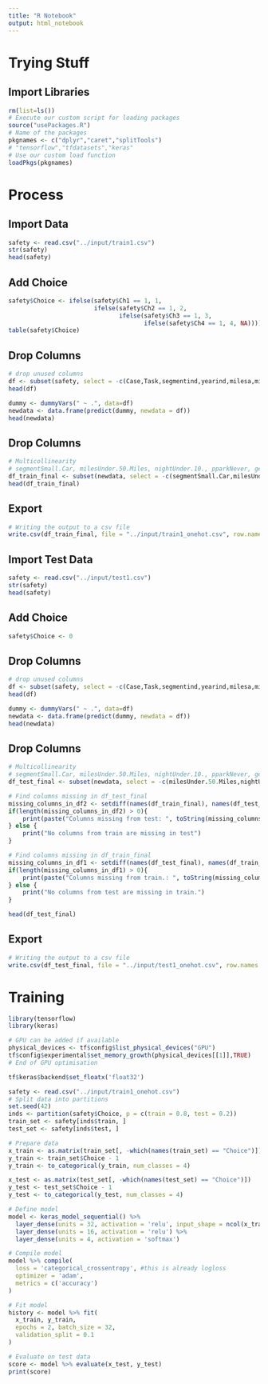 ```yaml
---
title: "R Notebook"
output: html_notebook
---
```


# Trying Stuff
## Import Libraries
```r
rm(list=ls())
# Execute our custom script for loading packages
source("usePackages.R")
# Name of the packages 
pkgnames <- c("dplyr","caret","splitTools")
# "tensorflow","tfdatasets","keras"
# Use our custom load function
loadPkgs(pkgnames)
```
# Process
## Import Data
```r
safety <- read.csv("../input/train1.csv")
str(safety)
head(safety)
```
## Add Choice
```r
safety$Choice <- ifelse(safety$Ch1 == 1, 1,
                        ifelse(safety$Ch2 == 1, 2,
                               ifelse(safety$Ch3 == 1, 3,
                                      ifelse(safety$Ch4 == 1, 4, NA))))
table(safety$Choice)
```

## Drop Columns
```r
# drop unused columns
df <- subset(safety, select = -c(Case,Task,segmentind,yearind,milesa,milesind,nighta,nightind,pparkind,genderind,agea,ageind,educind,regionind,Urbind,income,incomeind,Ch1,Ch2,Ch3,Ch4))
head(df)
```

```r
dummy <- dummyVars(" ~ .", data=df)
newdata <- data.frame(predict(dummy, newdata = df)) 
head(newdata)
```

## Drop Columns
```r
# Multicollinearity
# segmentSmall.Car, milesUnder.50.Miles, nightUnder.10., pparkNever, genderFemale, ageUnder.30, educTrade.Vocational.School, regionW, UrbSuburban
df_train_final <- subset(newdata, select = -c(segmentSmall.Car,milesUnder.50.Miles,nightUnder.10.,pparkNever, genderFemale, ageUnder.30, educTrade.Vocational.School, regionW, UrbSuburban))
head(df_train_final)
```

## Export
```r
# Writing the output to a csv file
write.csv(df_train_final, file = "../input/train1_onehot.csv", row.names = FALSE)
```

## Import Test Data
```r
safety <- read.csv("../input/test1.csv")
str(safety)
head(safety)
```
## Add Choice
```r
safety$Choice <- 0
```

## Drop Columns
```r
# drop unused columns
df <- subset(safety, select = -c(Case,Task,segmentind,yearind,milesa,milesind,nighta,nightind,pparkind,genderind,agea,ageind,educind,regionind,Urbind,income,incomeind,Ch1,Ch2,Ch3,Ch4))
head(df)
```

```r
dummy <- dummyVars(" ~ .", data=df)
newdata <- data.frame(predict(dummy, newdata = df)) 
head(newdata)
```

## Drop Columns
```r
# Multicollinearity
# segmentSmall.Car, milesUnder.50.Miles, nightUnder.10., pparkNever, genderFemale, ageUnder.30, educTrade.Vocational.School, regionW, UrbSuburban, incomeUnder..29.999
df_test_final <- subset(newdata, select = -c(milesUnder.50.Miles,nightUnder.10.,pparkNever, genderFemale, ageUnder.30, educTrade.Vocational.School, regionW, UrbSuburban))

# Find columns missing in df_test_final
missing_columns_in_df2 <- setdiff(names(df_train_final), names(df_test_final))
if(length(missing_columns_in_df2) > 0){
    print(paste("Columns missing from test: ", toString(missing_columns_in_df2)))
} else {
    print("No columns from train are missing in test")
}

# Find columns missing in df_train_final
missing_columns_in_df1 <- setdiff(names(df_test_final), names(df_train_final))
if(length(missing_columns_in_df1) > 0){
    print(paste("Columns missing from train.: ", toString(missing_columns_in_df1)))
} else {
    print("No columns from test are missing in train.")
}

head(df_test_final)
```
## Export
```r
# Writing the output to a csv file
write.csv(df_test_final, file = "../input/test1_onehot.csv", row.names = FALSE)
```


# Training
```r
library(tensorflow)
library(keras)
```

```r
# GPU can be added if available
physical_devices <- tf$config$list_physical_devices("GPU")
tf$config$experimental$set_memory_growth(physical_devices[[1]],TRUE)
# End of GPU optimisation

tf$keras$backend$set_floatx('float32')
```

```r
safety <- read.csv("../input/train1_onehot.csv")
# Split data into partitions
set.seed(42)
inds <- partition(safety$Choice, p = c(train = 0.8, test = 0.2))
train_set <- safety[inds$train, ]
test_set <- safety[inds$test, ]
```

```r
# Prepare data
x_train <- as.matrix(train_set[, -which(names(train_set) == "Choice")])
y_train <- train_set$Choice - 1
y_train <- to_categorical(y_train, num_classes = 4)

x_test <- as.matrix(test_set[, -which(names(test_set) == "Choice")])
y_test <- test_set$Choice - 1
y_test <- to_categorical(y_test, num_classes = 4)

# Define model
model <- keras_model_sequential() %>%
  layer_dense(units = 32, activation = 'relu', input_shape = ncol(x_train)) %>%
  layer_dense(units = 16, activation = 'relu') %>%
  layer_dense(units = 4, activation = 'softmax')

# Compile model
model %>% compile(
  loss = 'categorical_crossentropy', #this is already logloss
  optimizer = 'adam',
  metrics = c('accuracy')
)

# Fit model
history <- model %>% fit(
  x_train, y_train, 
  epochs = 2, batch_size = 32, 
  validation_split = 0.1
)

# Evaluate on test data
score <- model %>% evaluate(x_test, y_test)
print(score)
```

